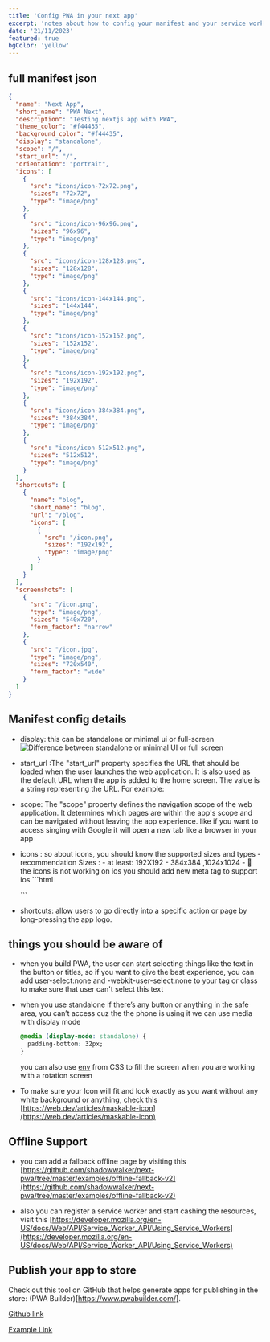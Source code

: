 ```yaml
---
title: 'Config PWA in your next app'
excerpt: 'notes about how to config your manifest and your service workers'
date: '21/11/2023'
featured: true
bgColor: 'yellow'
---
```


## full manifest json

```json
{
  "name": "Next App",
  "short_name": "PWA Next",
  "description": "Testing nextjs app with PWA",
  "theme_color": "#f44435",
  "background_color": "#f44435",
  "display": "standalone",
  "scope": "/",
  "start_url": "/",
  "orientation": "portrait",
  "icons": [
    {
      "src": "icons/icon-72x72.png",
      "sizes": "72x72",
      "type": "image/png"
    },
    {
      "src": "icons/icon-96x96.png",
      "sizes": "96x96",
      "type": "image/png"
    },
    {
      "src": "icons/icon-128x128.png",
      "sizes": "128x128",
      "type": "image/png"
    },
    {
      "src": "icons/icon-144x144.png",
      "sizes": "144x144",
      "type": "image/png"
    },
    {
      "src": "icons/icon-152x152.png",
      "sizes": "152x152",
      "type": "image/png"
    },
    {
      "src": "icons/icon-192x192.png",
      "sizes": "192x192",
      "type": "image/png"
    },
    {
      "src": "icons/icon-384x384.png",
      "sizes": "384x384",
      "type": "image/png"
    },
    {
      "src": "icons/icon-512x512.png",
      "sizes": "512x512",
      "type": "image/png"
    }
  ],
  "shortcuts": [
    {
      "name": "blog",
      "short_name": "blog",
      "url": "/blog",
      "icons": [
        {
          "src": "/icon.png",
          "sizes": "192x192",
          "type": "image/png"
        }
      ]
    }
  ],
  "screenshots": [
    {
      "src": "/icon.png",
      "type": "image/png",
      "sizes": "540x720",
      "form_factor": "narrow"
    },
    {
      "src": "/icon.jpg",
      "type": "image/png",
      "sizes": "720x540",
      "form_factor": "wide"
    }
  ]
}
```

## Manifest config details

- <Tag>display</Tag>: this can be standalone or minimal ui or full-screen
  <img
    src="/assets/notes/config-pwa-in-your-next-app/pwa-phone-size.png"
    alt="Difference between standalone or minimal UI or full screen"
    className="mt-3"
  />

- <Tag>start_url</Tag> :The "start_url" property specifies the URL that should be loaded when the user
  launches the web application. It is also used as the default URL when the app is added to the home
  screen. The value is a string representing the URL. For example:

- <Tag>scope</Tag>: The "scope" property defines the navigation scope of the web application. It
  determines which pages are within the app's scope and can be navigated without leaving the app
  experience. like if you want to access singing with Google it will open a new tab like a browser
  in your app

- <Tag>icons</Tag> : so about icons, you should know the supported sizes and types - recommendation Sizes
  : - at least: 192X192 - 384x384 ,1024x1024 - 🔴 the icons is not working on ios you should add new
  meta tag to support ios ```html
  <link rel="apple-touch-icon" sizes="190x190" href="/path/to/your/icon.png" />
  ```
- <Tag>shortcuts</Tag>: allow users to go directly into a specific action or page by long-pressing
  the app logo.

## things you should be aware of

- when you build PWA, the user can start selecting things like the text in the button or titles, so if you want to give the best experience, you can add user-select:none and -webkit-user-select:none to your tag or class to make sure that user can't select this text

- when you use standalone if there’s any button or anything in the safe area, you can’t access cuz the the phone is using it we can use media with display mode

  ```css
  @media (display-mode: standalone) {
    padding-bottom: 32px;
  }
  ```

  you can also use [env](https://developer.mozilla.org/en-US/docs/Web/CSS/env) from CSS to fill the screen when you are working with a rotation screen

- To make sure your Icon will fit and look exactly as you want without any white background or anything, check this
  [https://web.dev/articles/maskable-icon](https://web.dev/articles/maskable-icon)

## Offline Support

- you can add a fallback offline page by visiting this [https://github.com/shadowwalker/next-pwa/tree/master/examples/offline-fallback-v2](https://github.com/shadowwalker/next-pwa/tree/master/examples/offline-fallback-v2)

- also you can register a service worker and start cashing the resources, visit this [https://developer.mozilla.org/en-US/docs/Web/API/Service_Worker_API/Using_Service_Workers](https://developer.mozilla.org/en-US/docs/Web/API/Service_Worker_API/Using_Service_Workers)

## Publish your app to store

Check out this tool on GitHub that helps generate apps for publishing in the store: (PWA Builder)[https://www.pwabuilder.com/].

[Github link](https://github.com/wassimnassour/PwaWithNextjs)

[Example Link](https://pwa-with-nextjs.vercel.app/)

